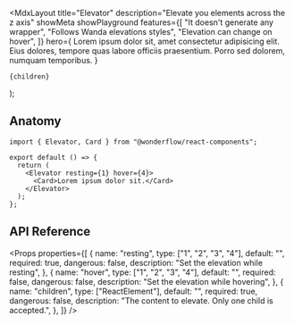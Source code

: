 
  <MdxLayout
    title="Elevator"
    description="Elevate you elements across the z axis"
    showMeta
    showPlayground
    features={[
      "It doesn't generate any wrapper",
      "Follows Wanda elevations styles",
      "Elevation can change on hover",
    ]}
    hero={
      <LiveArea>
        <Elevator resting={1} hover={4}>
          <Card>
            Lorem ipsum dolor sit, amet consectetur adipisicing elit. Eius
            dolores, tempore quas labore officiis praesentium. Porro sed
            dolorem, numquam temporibus.
          </Card>
        </Elevator>
      </LiveArea>
    }
  >
    {children}
  </MdxLayout>
);

## Anatomy

```tsx highlight=1,5-7
import { Elevator, Card } from "@wonderflow/react-components";

export default () => {
  return (
    <Elevator resting={1} hover={4}>
      <Card>Lorem ipsum dolor sit.</Card>
    </Elevator>
  );
};
```

## API Reference

<Props
  properties={[
    {
      name: "resting",
      type: ["1", "2", "3", "4"],
      default: "",
      required: true,
      dangerous: false,
      description: "Set the elevation while resting",
    },
    {
      name: "hover",
      type: ["1", "2", "3", "4"],
      default: "",
      required: false,
      dangerous: false,
      description: "Set the elevation while hovering",
    },
    {
      name: "children",
      type: ["ReactElement"],
      default: "",
      required: true,
      dangerous: false,
      description: "The content to elevate. Only one child is accepted.",
    },
  ]}
/>
